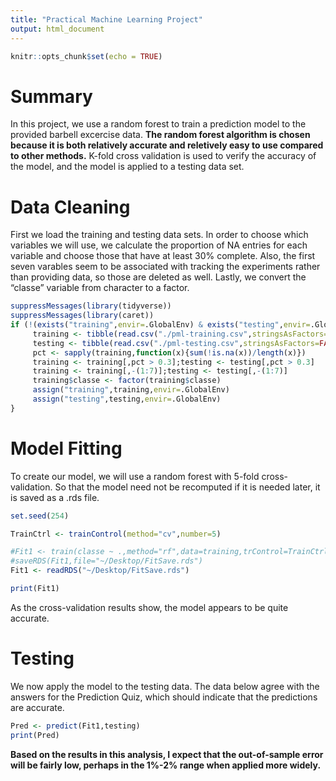 ```yaml
---
title: "Practical Machine Learning Project"
output: html_document
---
```


```r
knitr::opts_chunk$set(echo = TRUE)
```

# Summary 

In this project, we use a random forest to train a prediction model to the provided barbell excercise data. **The random forest algorithm is chosen because it is both relatively accurate and reletively easy to use compared to other methods.**  K-fold cross validation is used to verify the accuracy of the model, and the model is applied to a testing data set.

# Data Cleaning

First we load the training and testing data sets.  In order to choose which variables we will use, we calculate the proportion of NA entries for each variable and choose those that have at least 30% complete.  Also, the first seven varables seem to be associated with tracking the experiments rather than providing data, so those are deleted as well.  Lastly, we convert the "classe" variable from character to a factor.

```r
suppressMessages(library(tidyverse))
suppressMessages(library(caret))
if (!(exists("training",envir=.GlobalEnv) & exists("testing",envir=.GlobalEnv))){
     training <- tibble(read.csv("./pml-training.csv",stringsAsFactors=FALSE,na.strings=c("",NA)))
     testing <- tibble(read.csv("./pml-testing.csv",stringsAsFactors=FALSE,na.strings=c("",NA)))
     pct <- sapply(training,function(x){sum(!is.na(x))/length(x)})
     training <- training[,pct > 0.3];testing <- testing[,pct > 0.3]
     training <- training[,-(1:7)];testing <- testing[,-(1:7)]
     training$classe <- factor(training$classe)
     assign("training",training,envir=.GlobalEnv)
     assign("testing",testing,envir=.GlobalEnv)
}
```

# Model Fitting

To create our model, we will use a random forest with 5-fold cross-validation.  So that the model need not be recomputed if it is needed later, it is saved as a .rds file.

```r
set.seed(254)

TrainCtrl <- trainControl(method="cv",number=5)

#Fit1 <- train(classe ~ .,method="rf",data=training,trControl=TrainCtrl)
#saveRDS(Fit1,file="~/Desktop/FitSave.rds")
Fit1 <- readRDS("~/Desktop/FitSave.rds")

print(Fit1)
```     

As the cross-validation results show, the model appears to be quite accurate.

# Testing

We now apply the model to the testing data.  The data below agree with the answers for the Prediction Quiz, which should indicate that the predictions are accurate.

```r
Pred <- predict(Fit1,testing)
print(Pred)
```

**Based on the results in this analysis, I expect that the out-of-sample error will be fairly low, perhaps in the 1%-2% range when applied more widely.**
